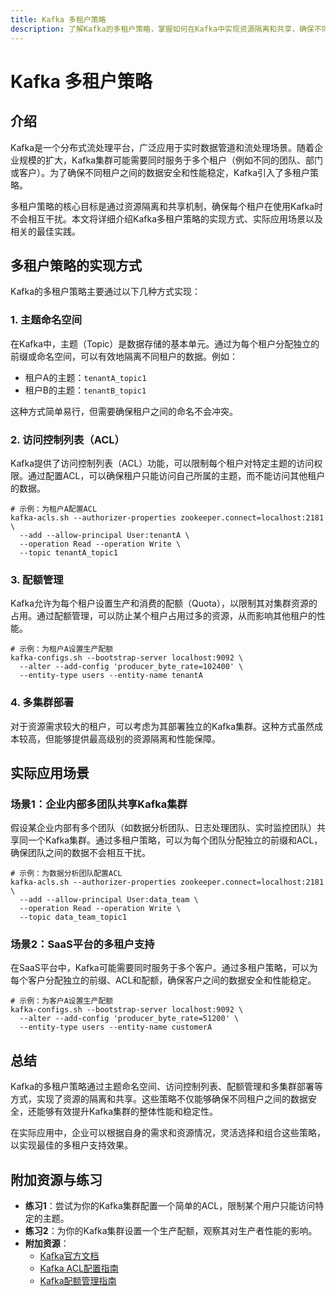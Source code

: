 ```yaml
---
title: Kafka 多租户策略
description: 了解Kafka的多租户策略，掌握如何在Kafka中实现资源隔离和共享，确保不同租户之间的数据安全和性能稳定。
---
```


# Kafka 多租户策略

## 介绍

Kafka是一个分布式流处理平台，广泛应用于实时数据管道和流处理场景。随着企业规模的扩大，Kafka集群可能需要同时服务于多个租户（例如不同的团队、部门或客户）。为了确保不同租户之间的数据安全和性能稳定，Kafka引入了多租户策略。

多租户策略的核心目标是通过资源隔离和共享机制，确保每个租户在使用Kafka时不会相互干扰。本文将详细介绍Kafka多租户策略的实现方式、实际应用场景以及相关的最佳实践。

## 多租户策略的实现方式

Kafka的多租户策略主要通过以下几种方式实现：

### 1. 主题命名空间

在Kafka中，主题（Topic）是数据存储的基本单元。通过为每个租户分配独立的前缀或命名空间，可以有效地隔离不同租户的数据。例如：

- 租户A的主题：`tenantA_topic1`
- 租户B的主题：`tenantB_topic1`

这种方式简单易行，但需要确保租户之间的命名不会冲突。

### 2. 访问控制列表（ACL）

Kafka提供了访问控制列表（ACL）功能，可以限制每个租户对特定主题的访问权限。通过配置ACL，可以确保租户只能访问自己所属的主题，而不能访问其他租户的数据。

```plaintext
# 示例：为租户A配置ACL
kafka-acls.sh --authorizer-properties zookeeper.connect=localhost:2181 \
  --add --allow-principal User:tenantA \
  --operation Read --operation Write \
  --topic tenantA_topic1
```

### 3. 配额管理

Kafka允许为每个租户设置生产和消费的配额（Quota），以限制其对集群资源的占用。通过配额管理，可以防止某个租户占用过多的资源，从而影响其他租户的性能。

```plaintext
# 示例：为租户A设置生产配额
kafka-configs.sh --bootstrap-server localhost:9092 \
  --alter --add-config 'producer_byte_rate=102400' \
  --entity-type users --entity-name tenantA
```

### 4. 多集群部署

对于资源需求较大的租户，可以考虑为其部署独立的Kafka集群。这种方式虽然成本较高，但能够提供最高级别的资源隔离和性能保障。

## 实际应用场景

### 场景1：企业内部多团队共享Kafka集群

假设某企业内部有多个团队（如数据分析团队、日志处理团队、实时监控团队）共享同一个Kafka集群。通过多租户策略，可以为每个团队分配独立的前缀和ACL，确保团队之间的数据不会相互干扰。

```plaintext
# 示例：为数据分析团队配置ACL
kafka-acls.sh --authorizer-properties zookeeper.connect=localhost:2181 \
  --add --allow-principal User:data_team \
  --operation Read --operation Write \
  --topic data_team_topic1
```

### 场景2：SaaS平台的多租户支持

在SaaS平台中，Kafka可能需要同时服务于多个客户。通过多租户策略，可以为每个客户分配独立的前缀、ACL和配额，确保客户之间的数据安全和性能稳定。

```plaintext
# 示例：为客户A设置生产配额
kafka-configs.sh --bootstrap-server localhost:9092 \
  --alter --add-config 'producer_byte_rate=51200' \
  --entity-type users --entity-name customerA
```

## 总结

Kafka的多租户策略通过主题命名空间、访问控制列表、配额管理和多集群部署等方式，实现了资源的隔离和共享。这些策略不仅能够确保不同租户之间的数据安全，还能够有效提升Kafka集群的整体性能和稳定性。

在实际应用中，企业可以根据自身的需求和资源情况，灵活选择和组合这些策略，以实现最佳的多租户支持效果。

## 附加资源与练习

- **练习1**：尝试为你的Kafka集群配置一个简单的ACL，限制某个用户只能访问特定的主题。
- **练习2**：为你的Kafka集群设置一个生产配额，观察其对生产者性能的影响。
- **附加资源**：
  - [Kafka官方文档](https://kafka.apache.org/documentation/)
  - [Kafka ACL配置指南](https://kafka.apache.org/documentation/#security_authz)
  - [Kafka配额管理指南](https://kafka.apache.org/documentation/#design_quotas)